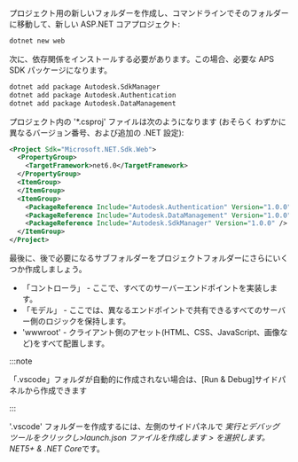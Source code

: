 プロジェクト用の新しいフォルダーを作成し、コマンドラインでそのフォルダーに移動して、新しい
ASP.NET コアプロジェクト:

```bash
dotnet new web
```

次に、依存関係をインストールする必要があります。この場合、必要な APS SDK パッケージになります。

```bash
dotnet add package Autodesk.SdkManager
dotnet add package Autodesk.Authentication
dotnet add package Autodesk.DataManagement
```

プロジェクト内の '*.csproj' ファイルは次のようになります (おそらく
わずかに異なるバージョン番号、および追加の .NET 設定):

```xml
<Project Sdk="Microsoft.NET.Sdk.Web">
  <PropertyGroup>
    <TargetFramework>net6.0</TargetFramework>
  </PropertyGroup>
  <ItemGroup>
  </ItemGroup>
  <ItemGroup>
    <PackageReference Include="Autodesk.Authentication" Version="1.0.0" />
    <PackageReference Include="Autodesk.DataManagement" Version="1.0.0" />
    <PackageReference Include="Autodesk.SdkManager" Version="1.0.0" />
  </ItemGroup>
</Project>
```

最後に、後で必要になるサブフォルダーをプロジェクトフォルダーにさらにいくつか作成しましょう。

- 「コントローラ」 - ここで、すべてのサーバーエンドポイントを実装します。
- 「モデル」 - ここでは、異なるエンドポイントで共有できるすべてのサーバー側のロジックを保持します。
- 'wwwroot' - クライアント側のアセット(HTML、CSS、JavaScript、画像など)をすべて配置します。




:::note

「.vscode」フォルダが自動的に作成されない場合は、[Run & Debug]サイドパネルから作成できます


:::



'.vscode' フォルダーを作成するには、左側のサイドパネルで *実行とデバッグ ツールをクリックし>launch.json ファイルを作成します > を選択します。NET5+ & .NET Core*です。